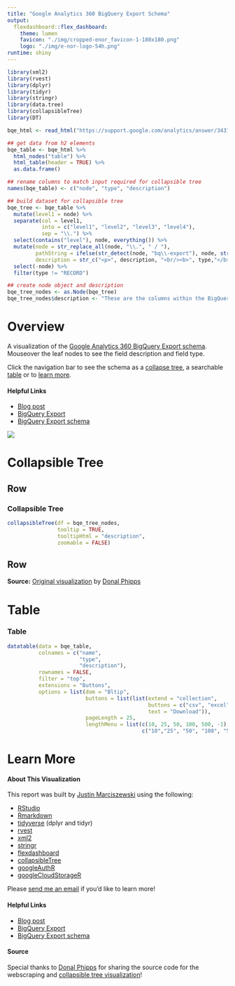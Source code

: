 ```yaml
---
title: "Google Analytics 360 BigQuery Export Schema"
output: 
  flexdashboard::flex_dashboard:
    theme: lumen
    favicon: "./img/cropped-enor_favicon-1-180x180.png"
    logo: "./img/e-nor-logo-54h.png"
runtime: shiny
---
```


```r
library(xml2)
library(rvest)
library(dplyr)
library(tidyr)
library(stringr)
library(data.tree)
library(collapsibleTree)
library(DT)

bqe_html <- read_html("https://support.google.com/analytics/answer/3437719?hl=en")

## get data from h2 elements
bqe_table <- bqe_html %>%
  html_nodes("table") %>%
  html_table(header = TRUE) %>% 
  as.data.frame()

## rename columns to match input required for collapsible tree
names(bqe_table) <- c("node", "type", "description")

## build dataset for collapsible tree
bqe_tree <- bqe_table %>% 
  mutate(level1 = node) %>% 
  separate(col = level1, 
           into = c("level1", "level2", "level3", "level4"),
           sep = "\\.") %>% 
  select(contains("level"), node, everything()) %>% 
  mutate(node = str_replace_all(node, "\\.", " / "), 
         pathString = ifelse(str_detect(node, "bq\\-export"), node, str_c("ga_sessions_ / ", node)),
         description = str_c("<p>", description, "<br/><b>", type,"</b></p>")) %>% 
  select(-node) %>% 
  filter(type != "RECORD")

## create node object and description
bqe_tree_nodes <- as.Node(bqe_tree)
bqe_tree_nodes$description <- "These are the columns within the BigQuery Export schema for both daily (ga_sessions_YYYYMMDD) and intraday (ga_sessions_intraday_YYYYMMDD) tables, some columns may have nested fields and messages within them."

```

Overview {.sidebar}
=====================================

A visualization of the [Google Analytics 360 BigQuery Export schema](https://support.google.com/analytics/answer/3437719?hl=en). Mouseover the leaf nodes to see the field description and field type.

Click the navigation bar to see the schema as a [collapse tree](#section-collapsible-tree), a searchable [table](#section-table) or 
to [learn more](#section-learn-more).

#### Helpful Links

- [Blog post](https://www.e-nor.com/blog/bigquery/using-r-visualize-google-bigquery-export-schemas)
- [BigQuery Export](https://support.google.com/analytics/topic/3416089?hl=en&ref_topic=2430414)
- [BigQuery Export schema](https://support.google.com/analytics/answer/3437719?hl=en) 

![](./img/logo-ga360.jpg)

Collapsible Tree {data-orientation=rows}
=====================================

Row {data-height=800}
-------------------------------------

### Collapsible Tree {.no-title}

```r
collapsibleTree(df = bqe_tree_nodes, 
                tooltip = TRUE,
                tooltipHtml = "description",
                zoomable = FALSE)
```

Row {data-height=100}
-------------------------------------

**Source:** [Original visualization](https://rpubs.com/Phippsy/bq-export) by [Donal Phipps](https://github.com/Phippsy)

Table 
=====================================

### Table {.no-title}

```r
datatable(data = bqe_table,
          colnames = c("name",
                       "type",
                       "description"),
          rownames = FALSE,
          filter = "top", 
          extensions = "Buttons", 
          options = list(dom = "Bltip",
                         buttons = list(list(extend = "collection",
                                             buttons = c("csv", "excel", "pdf"),
                                             text = "Download")),
                         pageLength = 25,
                         lengthMenu = list(c(10, 25, 50, 100, 500, -1), 
                                           c("10","25", "50", "100", "500", "All"))))
```

Learn More
=====================================

#### About This Visualization

This report was built by [Justin Marciszewski](https://github.com/justinjm) using the following:

- [RStudio](https://www.rstudio.com/)
- [Rmarkdown](http://rmarkdown.rstudio.com/)
- [tidyverse](https://www.tidyverse.org/) (dplyr and tidyr)
- [rvest](https://github.com/hadley/rvest)
- [xml2](https://github.com/r-lib/xml2)
- [stringr](https://github.com/tidyverse/stringr)
- [flexdashboard](http://rmarkdown.rstudio.com/flexdashboard/) 
- [collapsibleTree](https://github.com/AdeelK93/collapsibleTree)
- [googleAuthR](https://github.com/MarkEdmondson1234/googleAuthR)
- [googleCloudStorageR](http://code.markedmondson.me/googleCloudStorageR/)

Please [send me an email](mailto:justin@e-nor.com) if you'd like to learn more!

#### Helpful Links

- [Blog post](https://www.e-nor.com/blog/bigquery/using-r-visualize-google-bigquery-export-schemas)
- [BigQuery Export](https://support.google.com/analytics/topic/3416089?hl=en&ref_topic=2430414)
- [BigQuery Export schema](https://support.google.com/analytics/answer/3437719?hl=en) 

#### Source 

Special thanks to [Donal Phipps](https://github.com/Phippsy) for sharing the source code for the webscraping and [collapsible tree visualization](https://rpubs.com/Phippsy/bq-export)!
